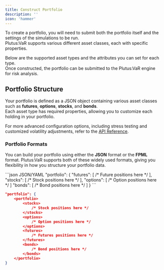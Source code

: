 ```yaml
---
title: Construct Portfolio
description: ''
icon: 'hammer'
---
```


To create a portfolio, you will need to submit both the portfolio itself and the settings of the simulations to be run.  
Plutus:VaR supports various different asset classes, each with specific properties.

Below are the supported asset types and the attributes you can set for each type.  
Once constructed, the portfolio can be submitted to the Plutus:VaR engine for risk analysis.

## Portfolio Structure

Your portfolio is defined as a JSON object containing various asset classes such as **futures**, **options**, **stocks**, and **bonds**.  
Each asset type has required properties, allowing you to customize each holding in your portfolio.

<Note> For more advanced configuration options, including stress testing and customized volatility adjustments, refer to the [API Reference](/api-reference/introduction). </Note>

### Portfolio Formats

You can build your portfolio using either the **JSON** format or the **FPML** format. 
Plutus:VaR supports both of these widely used formats, giving you flexibility in how you structure your portfolio data.


<CodeGroup>
```json JSON/YAML
"portfolio": {
    "futures": [ /* Future positions here */ ],
    "stocks": [ /* Stock positions here */ ],
    "options": [ /* Option positions here */ ]
    "bonds": [ /* Bond positions here */ ]
}
```

```json FPML/XML
"portfolio": {
    <portfolio>
        <stocks>
            /* Stock positions here */
        </stocks>
        <options>
            /* Option positions here */
        </options>
        <futures>
            /* Futures positions here */
        </futures>
        <bonds>
            /* Bond positions here */
        </bonds>
    </portfolio>
}
```
</CodeGroup>